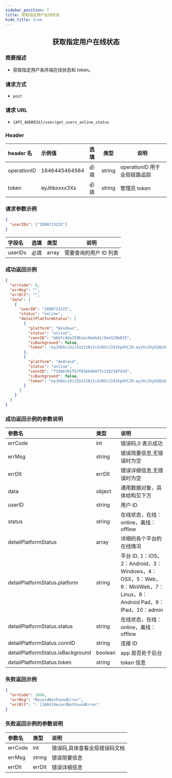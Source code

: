 ```yaml
---
sidebar_position: 7
title: 获取指定用户在线状态
hide_title: true
---
```


<center>

## 获取指定用户在线状态

</center>

### 简要描述

- 获取指定用户各终端在线状态和 token。

### 请求方式

- `post`

### 请求 URL

- `{API_ADDRESS}/user/get_users_online_status`

### Header

| header 名   | 示例值        | 选填 | 类型   | 说明                         |
| :---------- | :------------ | :--- | ------ | ---------------------------- |
| operationID | 1646445464564 | 必填 | string | operationID 用于全局链路追踪 |
| token       | eyJhbxxxx3Xs  | 必填 | string | 管理员 token                 |

### 请求参数示例

```json
{
  "userIDs": ["2890713225"]
}
```

| 字段名  | 选填 | 类型  | 说明                   |
| :------ | :--- | :---- | ---------------------- |
| userIDs | 必填 | array | 需要查询的用户 ID 列表 |

### 成功返回示例

```json
{
  "errCode": 0,
  "errMsg": "",
  "errDlt": "",
  "data": [
    {
      "userID": "2890713225",
      "status": "online",
      "detailPlatformStatus": [
        {
          "platform": "Windows",
          "status": "online",
          "connID": "bbb7c4da159b1ec6beb81c9e4129b075",
          "isBackground": false,
          "token": "eyJhbGciOiJIUzI1NiIsInR5cCI6IkpXVCJ9.eyJVc2VySUQiOiIyODkwNzEzMjI1IiwiUGxhdGZvcm1JRCI6MywiZXhwIjoxNzA0Njk1NzI0LCJuYmYiOjE2OTY5MTk0MjQsImlhdCI6MTY5NjkxOTcyNH0.-TBNT0YKn_8YH9oO8A8SYEpNzOg1-EQD8O23R0MsVLE"
        },
        {
          "platform": "Android",
          "status": "online",
          "connID": "f18b67b5f57f01604b9f7c338238f43d",
          "isBackground": false,
          "token": "eyJhbGciOiJIUzI1NiIsInR5cCI6IkpXVCJ9.eyJVc2VySUQiOiIyODkwNzEzMjI1IiwiUGxhdGZvcm1JRCI6MiwiZXhwIjoxNzA0NTA5ODg4LCJuYmYiOjE2OTY3MzM1ODgsImlhdCI6MTY5NjczMzg4OH0.uii4Sf05z7VIGCDXUEtqq7cwdXakWkJJrCwYUigvc3I"
        }
      ]
    }
  ]
}
```

### 成功返回示例的参数说明

| 参数名                            | 类型    | 说明                                                                                                              |
| :-------------------------------- | :------ | :---------------------------------------------------------------------------------------------------------------- |
| errCode                           | int     | 错误码,0 表示成功                                                                                                 |
| errMsg                            | string  | 错误简要信息,无错误时为空                                                                                         |
| errDlt                            | errDlt  | 错误详细信息,无错误时为空                                                                                         |
| data                              | object  | 通用数据对象，具体结构见下方                                                                                      |
| userID                            | string  | 用户 ID                                                                                                           |
| status                            | string  | 在线状态，在线：online，离线：offline                                                                             |
| detailPlatformStatus              | array   | 详细的各个平台的在线情况                                                                                          |
| detailPlatformStatus.platform     | string  | 平台 ID, 1：IOS，2：Android，3：Windows，4：OSX，5：Web，6：MiniWeb，7：Linux，8：Android Pad，9：IPad，10：admin |
| detailPlatformStatus.status       | string  | 在线状态，在线：online，离线：offline                                                                             |
| detailPlatformStatus.connID       | string  | 连接 ID                                                                                                           |
| detailPlatformStatus.isBackground | boolean | app 是否处于后台                                                                                                  |
| detailPlatformStatus.token        | string  | token 信息                                                                                                        |

### 失败返回示例

```json
{
  "errCode": 1004,
  "errMsg": "RecordNotFoundError",
  "errDlt": ": [1004]RecordNotFoundError"
}
```

### 失败返回示例的参数说明

| 参数名  | 类型   | 说明                          |
| :------ | :----- | :---------------------------- |
| errCode | int    | 错误码,具体查看全局错误码文档 |
| errMsg  | string | 错误简要信息                  |
| errDlt  | errDlt | 错误详细信息                  |
